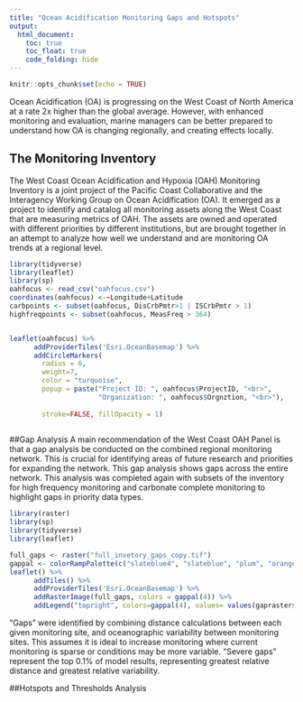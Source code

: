 ```yaml
---
title: "Ocean Acidification Monitoring Gaps and Hotspots"
output: 
  html_document:
    toc: true
    toc_float: true
    code_folding: hide
---
```


```r
knitr::opts_chunk$set(echo = TRUE)
```

Ocean Acidification (OA) is progressing on the West Coast of North America at a rate 2x higher than the global average. However, with enhanced monitoring and evaluation, marine managers can be better prepared to understand how OA is changing regionally, and creating effects locally.

## The Monitoring Inventory
The West Coast Ocean Acidification and Hypoxia (OAH) Monitoring Inventory is a joint project of the Pacific Coast Collaborative and the Interagency Working Group on Ocean Acidification (OA). It emerged as a project to identify and catalog all monitoring assets along the West Coast that are measuring metrics of OAH. The assets are owned and operated with different priorities by different institutions, but are brought together in an attempt to analyze how well we understand and are monitoring OA trends at a regional level.
```r
library(tidyverse)
library(leaflet)
library(sp)
oahfocus <- read_csv("oahfocus.csv")
coordinates(oahfocus) <-~Longitude+Latitude
carbpoints <- subset(oahfocus, DisCrbPmtr>1 | ISCrbPmtr > 1)
highfreqpoints <- subset(oahfocus, MeasFreq > 364)


leaflet(oahfocus) %>%
      addProviderTiles('Esri.OceanBasemap') %>% 
      addCircleMarkers(
        radius = 6, 
        weight=7,
        color = "turquoise",
        popup = paste("Project ID: ", oahfocus$ProjectID, "<br>",
                      "Organization: ", oahfocus$Orgnztion, "<br>"),
          
        stroke=FALSE, fillOpacity = 1)
  
```
  
  
##Gap Analysis
A main recommendation of the West Coast OAH Panel is that a gap analysis be conducted on the combined regional monitoring network. This is crucial for identifying areas of future research and priorities for expanding the network. This gap analysis shows gaps across the entire network. This analysis was completed again with subsets of the inventory for high frequency monitoring and carbonate complete monitoring to highlight gaps in priority data types.
```r
library(raster)
library(sp)
library(tidyverse)
library(leaflet)

full_gaps <- raster("full_invetory_gaps_copy.tif")
gappal <- colorRampPalette(c("slateblue4", "slateblue", "plum", "orangered2"))
leaflet() %>% 
      addTiles() %>%
      addProviderTiles('Esri.OceanBasemap') %>% 
      addRasterImage(full_gaps, colors = gappal(4)) %>% 
      addLegend("topright", colors=gappal(4), values= values(gaprasters), labels = c("Sufficient Data", "Low Priority Gaps", "High Priority Gaps", "Severe Gaps"), title = "Severity of Gap")
```
"Gaps" were identified by combining distance calculations between each given monitoring site, and oceanographic variability between monitoring sites. This assumes it is ideal to increase monitoring where current monitoring is sparse or conditions may be more variable. "Severe gaps" represent the top 0.1% of model results, representing greatest relative distance and greatest relative variability.
  
  
##Hotspots and Thresholds Analysis
